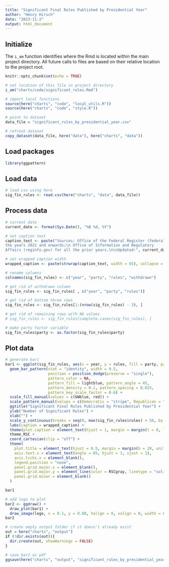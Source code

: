 ```yaml
---
title: "Significant Final Rules Published by Presidential Year"
author: "Henry Hirsch"
date: "2023-11-2"
output: html_document
---
```


## Initialize

The `i_am` function identifies where the Rmd is located within the main project directory. All future calls to files are based on their relative location to the project root.

```r
knitr::opts_chunk$set(echo = TRUE)

# set location of this file in project directory
i_am("charts/code/significant_rules.Rmd")

# import local functions
source(here("charts", "code", "local_utils.R"))
source(here("charts", "code", "style.R"))

# point to dataset
data_file = "significant_rules_by_presidential_year.csv"

# refresh dataset
copy_dataset(data_file, here("data"), here("charts", "data"))

```

## Load packages

```r
library(ggpattern)
```

## Load data

```r
# load csv using here
sig_fin_rules <- read.csv(here("charts", "data", data_file))
```

## Process data

```r
# current date
current_date <- format(Sys.Date(), "%B %d, %Y")

# set caption text
caption_text <- paste("Sources: Office of the Federal Register (federalregister.gov) for
the years 2021 and onwards;\n Office of Information and Regulatory
Affairs (reginfo.gov) for all the prior years.\n\nUpdated:", current_date)

# set wrapped caption width
wrapped_caption <- paste(strwrap(caption_text, width = 65), collapse = "\n")

# rename columns
colnames(sig_fin_rules) <- c("year", "party", "rules", "withdrawn")

# get rid of withdrawn column
sig_fin_rules <- sig_fin_rules[ , c("year", "party", "rules")]

# get rid of bottom three rows
sig_fin_rules <- sig_fin_rules[1:(nrow(sig_fin_rules) - 3), ]

# get rid of remaining rows with NA values
# sig_fin_rules <- sig_fin_rules[complete.cases(sig_fin_rules), ]

# make party factor variable
sig_fin_rules$party <- as.factor(sig_fin_rules$party)

```

## Plot data

```r
# generate bar1
bar1 <- ggplot(sig_fin_rules, aes(x = year, y = rules, fill = party, pattern = party)) +
  geom_bar_pattern(stat = "identity", width = 0.5,
                   position = position_dodge(preserve = "single"),
                   pattern_color = NA,
                   pattern_fill = lightblue, pattern_angle = 45,
                   pattern_density = 0.1, pattern_spacing = 0.025,
                   pattern_key_scale_factor = 0.6) +
  scale_fill_manual(values = c(GWblue, red)) +
  scale_pattern_manual(values = c(Democratic = "stripe", Republican = "none")) +
  ggtitle("Significant Final Rules Published by Presidential Year") +
  ylab("Number of Significant Rules") +
  xlab("") +
  scale_y_continuous(breaks = seq(0, max(sig_fin_rules$rules) + 50, by = 50), expand = c(0, 0.05), limits = c(-2, max(sig_fin_rules$rules) + 50)) +
  labs(caption = wrapped_caption) +
  theme(plot.caption = element_text(hjust = 1, margin = margin(t = 0, l = 36, b = 50, unit = "pt"))) +
  theme_RSC +
  coord_cartesian(clip = "off") +
  theme(
    plot.title = element_text(hjust = 0.5, margin = margin(b = 20, unit = "pt")),
    axis.text.x = element_text(angle = 65, hjust = 1, vjust = 1),
    axis.ticks.x = element_blank(),
    legend.position = "none",
    panel.grid.major.x = element_blank(),
    panel.grid.major.y = element_line(color = RSCgray, linetype = "solid"),
    panel.grid.minor = element_blank()
  )

bar1

# add logo to plot
bar2 <- ggdraw() + 
  draw_plot(bar1) + 
  draw_image(logo, x = 0.1, y = 0.08, halign = 0, valign = 0, width = 0.2)
bar2
```

```r
# create empty output folder if it doesn't already exist
out = here("charts", "output")
if (!dir.exists(out)){
  dir.create(out, showWarnings = FALSE)
}

# save bar2 as pdf
ggsave(here("charts", "output", "significant_rules_by_presidential_year.pdf"), plot = bar2, width = 12, height = 9, dpi = 300)
```
